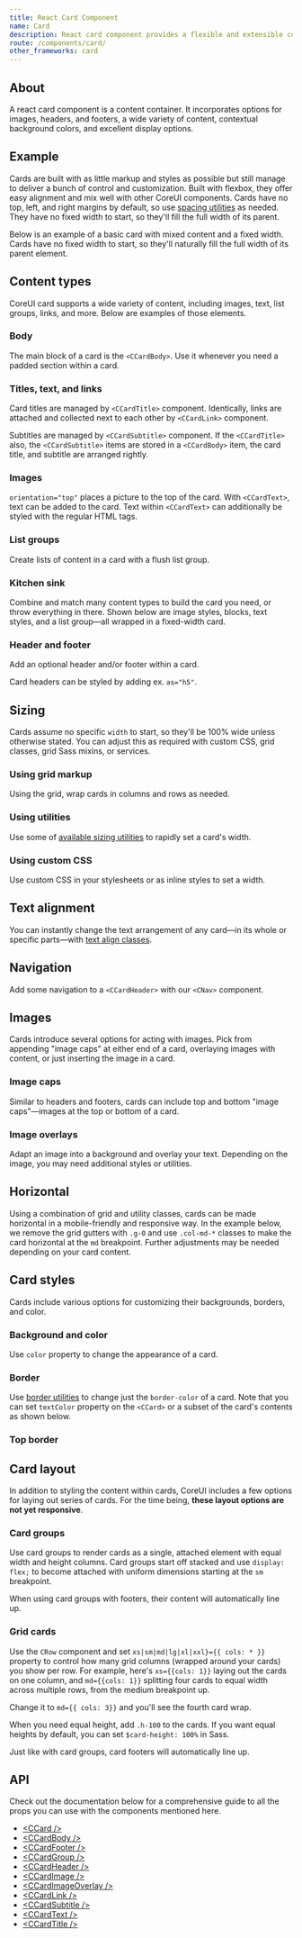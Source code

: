 ```yaml
---
title: React Card Component
name: Card
description: React card component provides a flexible and extensible container for displaying content. Card is delivered with a bunch of variants and options.
route: /components/card/
other_frameworks: card
---
```


## About

A react card component is a content container. It incorporates options for images, headers, and footers, a wide variety of content, contextual background colors, and excellent display options.

## Example

Cards are built with as little markup and styles as possible but still manage to deliver a bunch of control and customization. Built with flexbox, they offer easy alignment and mix well with other CoreUI components. Cards have no top, left, and right margins by default, so use [spacing utilities](https://coreui.io/bootstrap/docs/utilities/spacing) as needed. They have no fixed width to start, so they'll fill the full width of its parent.

Below is an example of a basic card with mixed content and a fixed width. Cards have no fixed width to start, so they'll naturally fill the full width of its parent element.

<ExampleSnippet component="CardExample" componentName="React Card" />

## Content types

CoreUI card supports a wide variety of content, including images, text, list groups, links, and more. Below are examples of those elements.

### Body

The main block of a card is the `<CCardBody>`. Use it whenever you need a padded section within a card.

<ExampleSnippet component="CardBodyExample" componentName="React Card" />

### Titles, text, and links

Card titles are managed by `<CCardTitle>` component. Identically, links are attached and collected next to each other by `<CCardLink>` component.

Subtitles are managed by `<CCardSubtitle>` component. If the `<CCardTitle>` also, the `<CCardSubtitle>` items are stored in a `<CCardBody>` item, the card title, and subtitle are arranged rightly.

<ExampleSnippet component="CardTitleExample" componentName="React Card" />

### Images

`orientation="top"` places a picture to the top of the card. With `<CCardText>`, text can be added to the card. Text within `<CCardText>` can additionally be styled with the regular HTML tags.

<ExampleSnippet component="CardImagesExample" componentName="React Card" />

### List groups

Create lists of content in a card with a flush list group.

<ExampleSnippet component="CardListGroupsExample" componentName="React Card" />

<ExampleSnippet component="CardListGroups2Example" componentName="React Card" />

<ExampleSnippet component="CardListGroups3Example" componentName="React Card" />

### Kitchen sink

Combine and match many content types to build the card you need, or throw everything in there. Shown below are image styles, blocks, text styles, and a list group—all wrapped in a fixed-width card.

<ExampleSnippet component="CardKitchenSinkExample" componentName="React Card" />

### Header and footer

Add an optional header and/or footer within a card.

<ExampleSnippet component="CardHeaderExample" componentName="React Card" />

Card headers can be styled by adding ex. `as="h5"`.

<ExampleSnippet component="CardHeader2Example" componentName="React Card" />

<ExampleSnippet component="CardHeader3Example" componentName="React Card" />

<ExampleSnippet component="CardHeaderAndFooterExample" componentName="React Card" />

## Sizing

Cards assume no specific `width` to start, so they'll be 100% wide unless otherwise stated. You can adjust this as required with custom CSS, grid classes, grid Sass mixins, or services.

### Using grid markup

Using the grid, wrap cards in columns and rows as needed.

<ExampleSnippet component="CardSizingExample" componentName="React Card" />

### Using utilities

Use some of [available sizing utilities](https://coreui.io/bootstrap/docs/utilities/sizing/) to rapidly set a card's width.

<ExampleSnippet component="CardSizing2Example" componentName="React Card" />

### Using custom CSS

Use custom CSS in your stylesheets or as inline styles to set a width.

<ExampleSnippet component="CardSizing3Example" componentName="React Card" />

## Text alignment

You can instantly change the text arrangement of any card—in its whole or specific parts—with [text align classes](https://coreui.io/bootstrap/docs/utilities/text/#text-alignment).

<ExampleSnippet component="CardTextAlignmentExample" componentName="React Card" />

## Navigation

Add some navigation to a `<CCardHeader>` with our `<CNav>` component.

<ExampleSnippet component="CardNavigationExample" componentName="React Card" />

<ExampleSnippet component="CardNavigation2Example" componentName="React Card" />

## Images

Cards introduce several options for acting with images. Pick from appending "image caps" at either end of a card, overlaying images with content, or just inserting the image in a card.

### Image caps

Similar to headers and footers, cards can include top and bottom "image caps"—images at the top or bottom of a card.

<ExampleSnippet component="CardImageCapsExample" componentName="React Card" />

### Image overlays

Adapt an image into a background and overlay your text. Depending on the image, you may need additional styles or utilities.

<ExampleSnippet component="CardImageOverlaysExample" componentName="React Card" />

## Horizontal

Using a combination of grid and utility classes, cards can be made horizontal in a mobile-friendly and responsive way. In the example below, we remove the grid gutters with `.g-0` and use `.col-md-*` classes to make the card horizontal at the `md` breakpoint. Further adjustments may be needed depending on your card content.

<ExampleSnippet component="CardImageHorizontalExample" componentName="React Card" />

## Card styles

Cards include various options for customizing their backgrounds, borders, and color.

### Background and color

Use `color` property to change the appearance of a card.

<ExampleSnippet component="CardStylesBackgroundAndColorExample" componentName="React Card" />

<Callout color="warning" type="colorAssistiveTechnologies" />

### Border

Use [border utilities](https://coreui.io/bootstrap/docs/utilities/borders/) to change just the `border-color` of a card. Note that you can set `textColor` property on the `<CCard>` or a subset of the card's contents as shown below.

<ExampleSnippet component="CardStylesBorderExample" componentName="React Card" />

### Top border

<ExampleSnippet component="CardStylesTopBorderExample" componentName="React Card" />

## Card layout

In addition to styling the content within cards, CoreUI includes a few options for laying out series of cards. For the time being, **these layout options are not yet responsive**.

### Card groups

Use card groups to render cards as a single, attached element with equal width and height columns. Card groups start off stacked and use `display: flex;` to become attached with uniform dimensions starting at the `sm` breakpoint.

<ExampleSnippet component="CardGroupsExample" componentName="React Card" />

When using card groups with footers, their content will automatically line up.

<ExampleSnippet component="CardGroups2Example" componentName="React Card" />

### Grid cards

Use the `CRow` component and set `xs|sm|md|lg|xl|xxl}={{ cols: * }}` property to control how many grid columns (wrapped around your cards) you show per row. For example, here's `xs={{cols: 1}}` laying out the cards on one column, and `md={{cols: 1}}` splitting four cards to equal width across multiple rows, from the medium breakpoint up.

<ExampleSnippet component="CardGridExample" componentName="React Card" />

Change it to `md={{ cols: 3}}` and you'll see the fourth card wrap.

<ExampleSnippet component="CardGrid2Example" componentName="React Card" />

When you need equal height, add `.h-100` to the cards. If you want equal heights by default, you can set `$card-height: 100%` in Sass.

<ExampleSnippet component="CardGrid3Example" componentName="React Card" />

Just like with card groups, card footers will automatically line up.

<ExampleSnippet component="CardGrid4Example" componentName="React Card" />

## API

Check out the documentation below for a comprehensive guide to all the props you can use with the components mentioned here.

- [&lt;CCard /&gt;](./api/#ccard)
- [&lt;CCardBody /&gt;](./api/#ccardbody)
- [&lt;CCardFooter /&gt;](./api/#ccardfooter)
- [&lt;CCardGroup /&gt;](./api/#ccardgroup)
- [&lt;CCardHeader /&gt;](./api/#ccardheader)
- [&lt;CCardImage /&gt;](./api/#ccardimage)
- [&lt;CCardImageOverlay /&gt;](./api/#ccardimageoverlay)
- [&lt;CCardLink /&gt;](./api/#ccardlink)
- [&lt;CCardSubtitle /&gt;](./api/#ccardsubtitle)
- [&lt;CCardText /&gt;](./api/#ccardtext)
- [&lt;CCardTitle /&gt;](./api/#ccardtitle)
